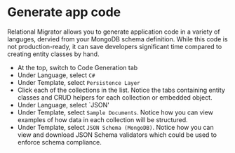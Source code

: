 
# Generate app code

Relational Migrator allows you to generate application code in a variety of languges, dervied from your MongoDB schema definition.
While this code is not production-ready, it can save developers significant time compared to creating entity classes by hand. 

- At the top, switch to Code Generation tab
- Under Language, select `C#`
- Under Template, select `Persistence Layer`
- Click each of the collections in the list. Notice the tabs containing entity classes and CRUD helpers for each collection or embedded object.
- Under Language, select `JSON'
- Under Template, select `Sample Documents`. Notice how you can view examples of how data in each collection will be structured.
- Under Template, select `JSON Schema (MongoDB)`. Notice how you can view and download JSON Schema validators which could be used to enforce schema compliance.

<Screenshot url="https://www.mongodb.com/products/tools/relational-migrator" src="img/generate-app-code.png" alt="Screenshot of the connect modal" />

